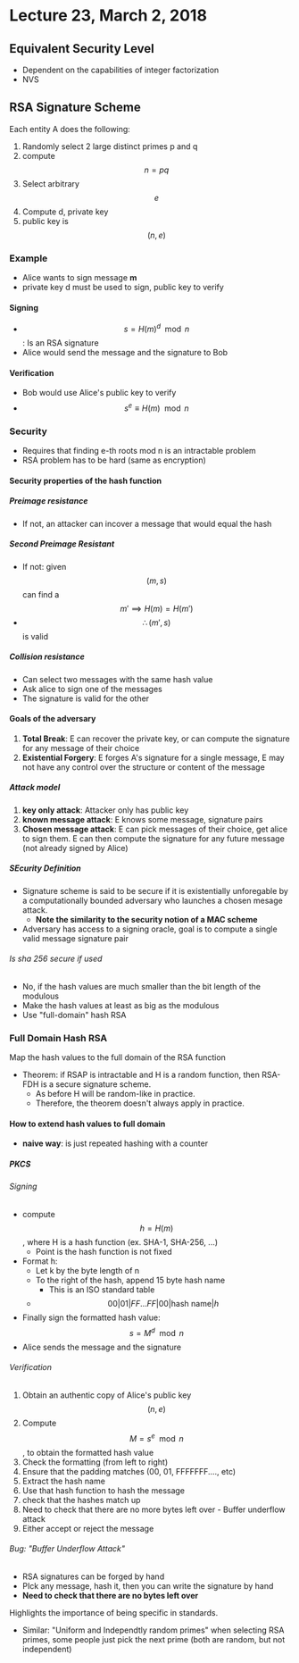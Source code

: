 # Lecture 23, March 2, 2018

## Equivalent Security Level
- Dependent on the capabilities of integer factorization
- NVS

## RSA Signature Scheme

Each entity A does the following:

1. Randomly select 2 large distinct primes p and q
2. compute $$n = pq$$
3. Select arbitrary $$e$$
4. Compute d, private key
5. public key is $$(n, e)$$

### Example
- Alice wants to sign message **m**
- private key d must be used to sign, public key to verify

#### Signing
- $$s = H(m)^d \mod n$$: Is an RSA signature
- Alice would send the message and the signature to Bob

#### Verification
- Bob would use Alice's public key to verify
- $$s^e \equiv H(m) \mod n$$

### Security
- Requires that finding e-th roots mod n is an intractable problem
- RSA problem has to be hard (same as encryption)

#### Security properties of the hash function

##### Preimage resistance
- If not, an attacker can incover a message that would equal the hash

##### Second Preimage Resistant
- If not: given $$(m, s)$$ can find a $$m' \implies H(m) = H(m')$$
- $$\therefore (m', s)$$ is valid

##### Collision resistance
- Can select two messages with the same hash value
- Ask alice to sign one of the messages
- The signature is valid for the other

#### Goals of the adversary

1. **Total Break**: E can recover the private key, or can compute the signature for any message of their choice
2. **Existential Forgery**: E forges A's signature for a single message, E may not have any control over the structure or content of the message

##### Attack model
1. **key only attack**: Attacker only has public key
2. **known message attack**: E knows some message, signature pairs
3. **Chosen message attack**: E can pick messages of their choice, get alice to sign them. E can then compute the signature for any future message (not already signed by Alice)

##### SEcurity Definition
- Signature scheme is said to be secure if it is existentially unforegable by a computationally bounded adversary who launches a chosen mesage attack.
  - **Note the similarity to the security notion of a MAC scheme**
- Adversary has access to a signing oracle, goal is to compute a single valid message signature pair

###### Is sha 256 secure if used
- No, if the hash values are much smaller than the bit length of the modulous
- Make the hash values at least as big as the modulous
- Use "full-domain" hash RSA

### Full Domain Hash RSA
Map the hash values to the full domain of the RSA function

- Theorem: if RSAP is intractable and H is a random function, then RSA-FDH is a secure signature scheme.
  - As before H will be random-like in practice.
  - Therefore, the theorem doesn't always apply in practice.

#### How to extend hash values to full domain
- **naive way**: is just repeated hashing with a counter

##### PKCS

###### Signing
- compute $$h = H(m)$$, where H is a hash function (ex. SHA-1, SHA-256, ...)
  - Point is the hash function is not fixed
- Format h:
  - Let k by the byte length of n
  - To the right of the hash, append 15 byte hash name
    - This is an ISO standard table
  - $$00 | 01 | FF \ldots FF | 00 | \text{hash name} | h$$
- Finally sign the formatted hash value: $$s = M^d \mod n$$
- Alice sends the message and the signature

###### Verification
1. Obtain an authentic copy of Alice's public key $$(n, e)$$
2. Compute $$M = s^e \mod n$$, to obtain the formatted hash value
3. Check the formatting (from left to right)
  1. Ensure that the padding matches (00, 01, FFFFFFF...., etc)
  2. Extract the hash name
  3. Use that hash function to hash the message
  4. check that the hashes match up
  5. Need to check that there are no more bytes left over
    - Buffer underflow attack
4. Either accept or reject the message

###### Bug: "Buffer Underflow Attack"
- RSA signatures can be forged by hand
- PIck any message, hash it, then you can write the signature by hand
- **Need to check that there are no bytes left over**

Highlights the importance of being specific in standards.
- Similar: "Uniform and Independtly random primes" when selecting RSA primes, some people just pick the next prime (both are random, but not independent)
